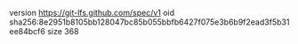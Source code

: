 version https://git-lfs.github.com/spec/v1
oid sha256:8e2951b8105bb128047bc85b055bbfb6427f075e3b6b9f2ead3f5b31ee84bcf6
size 368

